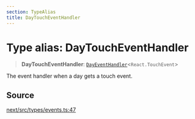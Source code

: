 ```yaml
---
section: TypeAlias
title: DayTouchEventHandler
---
```


# Type alias: DayTouchEventHandler

> **DayTouchEventHandler**: [`DayEventHandler`](/api/next/type-aliases/DayEventHandler.mdx)\<`React.TouchEvent`\>

The event handler when a day gets a touch event.

## Source

[next/src/types/events.ts:47](https://github.com/gpbl/react-day-picker/blob/a8bfa5451/next/src/types/events.ts#L47)
